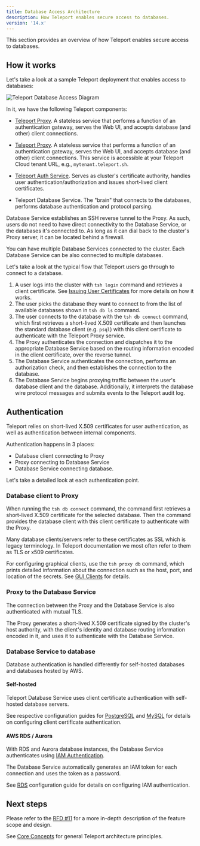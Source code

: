 ```yaml
---
title: Database Access Architecture
description: How Teleport enables secure access to databases.
version: '14.x'
---
```


This section provides an overview of how Teleport enables secure access to
databases.

## How it works

Let's take a look at a sample Teleport deployment that enables access to
databases:

![Teleport Database Access Diagram](../../../../../assets/diagram-f8f745ffb7.png)

In it, we have the following Teleport components:

- [Teleport Proxy](/docs/ver/14.x/architecture/proxy). A stateless service
  that performs a function of an authentication gateway, serves the Web UI, and
  accepts database (and other) client connections.

- [Teleport Proxy](/docs/ver/14.x/architecture/proxy). A stateless service that performs
  a function of an authentication gateway, serves the Web UI, and accepts
  database (and other) client connections. This service is accessible at your
  Teleport Cloud tenant URL, e.g., `mytenant.teleport.sh`.

- [Teleport Auth Service](/docs/ver/14.x/architecture/authentication). Serves as
  cluster's certificate authority, handles user authentication/authorization
  and issues short-lived client certificates.
- Teleport Database Service. The "brain" that connects to the databases,
  performs database authentication and protocol parsing.

Database Service establishes an SSH reverse tunnel to the Proxy. As such, users
do not need to have direct connectivity to the Database Service, or the databases
it's connected to. As long as it can dial back to the cluster's Proxy server, it
can be located behind a firewall.

<Tip>
  You can have multiple Database Services connected to the cluster. Each
  Database Service can be also connected to multiple databases.
</Tip>

Let's take a look at the typical flow that Teleport users go through to
connect to a database.

1. A user logs into the cluster with `tsh login` command and retrieves
   a client certificate. See [Issuing User Certificates](/docs/ver/14.x/architecture/authentication)
   for more details on how it works.
2. The user picks the database they want to connect to from the list of available
   databases shown in `tsh db ls` command.
3. The user connects to the database with the `tsh db connect` command, which
   first retrieves a short-lived X.509 certificate and then launches the
   standard database client (e.g. `psql`) with this client certificate to
   authenticate with the Teleport Proxy service.
4. The Proxy authenticates the connection and dispatches it to the appropriate
   Database Service based on the routing information encoded in the client
   certificate, over the reverse tunnel.
5. The Database Service authenticates the connection, performs an authorization
   check, and then establishes the connection to the database.
6. The Database Service begins proxying traffic between the user's database
   client and the database. Additionally, it interprets the database wire
   protocol messages and submits events to the Teleport audit log.

## Authentication

Teleport relies on short-lived X.509 certificates for user authentication, as
well as authentication between internal components.

Authentication happens in 3 places:

- Database client connecting to Proxy
- Proxy connecting to Database Service
- Database Service connecting database.

Let's take a detailed look at each authentication point.

### Database client to Proxy

When running the `tsh db connect` command, the command first retrieves a
short-lived X.509 certificate for the selected database. Then the command
provides the database client with this client certificate to authenticate with
the Proxy.

<Note>
  Many database clients/servers refer to these certificates as SSL which is
  legacy terminology. In Teleport documentation we most often refer to them as
  TLS or x509 certificates.
</Note>

For configuring graphical clients, use the `tsh proxy db` command, which prints
detailed information about the connection such as the host, port, and location
of the secrets. See [GUI Clients](/docs/ver/14.x/connect-your-client/gui-clients) for details.

### Proxy to the Database Service

The connection between the Proxy and the Database Service is also authenticated
with mutual TLS.

The Proxy generates a short-lived X.509 certificate signed by the
cluster's host authority, with the client's identity and database routing
information encoded in it, and uses it to authenticate with the Database Service.

### Database Service to database

Database authentication is handled differently for self-hosted databases and
databases hosted by AWS.

#### Self-hosted

Teleport Database Service uses client certificate authentication with self-hosted
database servers.

See respective configuration guides for [PostgreSQL](/docs/ver/14.x/database-access/guides/postgres-self-hosted)
and [MySQL](/docs/ver/14.x/database-access/guides/mysql-self-hosted) for details on configuring client certificate
authentication.

#### AWS RDS / Aurora

With RDS and Aurora database instances, the Database Service authenticates using
[IAM Authentication](https://docs.aws.amazon.com/AmazonRDS/latest/UserGuide/UsingWithRDS.IAMDBAuth.html).

The Database Service automatically generates an IAM token for each connection
and uses the token as a password.

See [RDS](/docs/ver/14.x/database-access/guides/rds) configuration guide for details on configuring IAM
authentication.

## Next steps

Please refer to the [RFD #11](https://github.com/gravitational/teleport/blob/master/rfd/0011-database-access.md)
for a more in-depth description of the feature scope and design.

See [Core Concepts](/docs/ver/14.x/core-concepts) for general Teleport
architecture principles.

